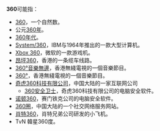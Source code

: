 '''360'''可能指：
*[[360|360]]，一个自然数。
*公元[[360年|360年]]。
*[[360年代|360年代]]。
*[[System/360|System/360]]，IBM与1964年推出的一款大型计算机。
*[[Xbox_360|Xbox 360]]，微软的一款游戏机。
*[[昂坪360|昂坪360]]，香港的一条缆车线路。
*[[360°音樂無邊|360°音樂無邊]]，香港無綫電視的一個音樂節目。
*[[360°|360°]]，香港無綫電視的一個音樂節目。
*[[奇虎|奇虎360科技有限公司]]，中国大陆的一家互联网公司
**[[360安全卫士|360安全卫士]]，奇虎360科技有限公司的电脑安全软件。
*[[诺顿360|诺顿360]]，赛门铁克公司的电脑安全软件。
*[[360圈|360圈]]，中国大陆的一个社交网络服务网站。
*[[肖特360|肖特360]]，肖特兄弟公司研发的小飞机。
* TvN 韓星360度。

{{disambig|cat=数字消歧义}}